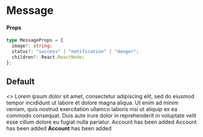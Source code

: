 
<Meta title="Components/Message" component={Message} />

# Message

#### Props

```typescript
type MessageProps = {
  image?: string;
  status?: "success" | "notification" | "danger";
  children?: React.ReactNode;
};
```

## Default

<Preview>
  <Story name="default">
    <>
      <Message status="success" image="SUCCESS">
        Lorem ipsum dolor sit amet, consectetur adipiscing elit, sed do eiusmod
        tempor incididunt ut labore et dolore magna aliqua. Ut enim ad minim
        veniam, quis nostrud exercitation ullamco laboris nisi ut aliquip ex ea
        commodo consequat. Duis aute irure dolor in reprehenderit in voluptate
        velit esse cillum dolore eu fugiat nulla pariatur.
      </Message>
      <Spacer height="1rem" />
      <Message status="danger" image="DANGER">
        Account has been added
      </Message>
      <Spacer height="1rem" />
      <Message status="notification" image="NOTIFY">
        Account has been added
      </Message>
      <Spacer height="1rem" />
      <Message status="danger" background="#F5B7B1" color="#B03A2E">
        <strong>Account</strong> has been added
      </Message>
    </>
  </Story>
</Preview>
